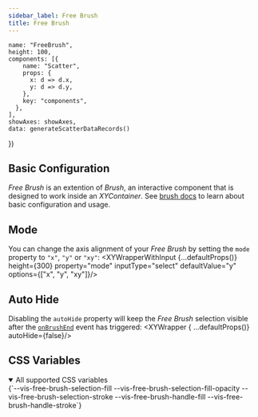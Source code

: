 ```yaml
---
sidebar_label: Free Brush
title: Free Brush
---
```


    name: "FreeBrush",
    height: 100,
    components: [{
        name: "Scatter",
        props: {
          x: d => d.x,
          y: d => d.y,
        },
        key: "components",
      },
    ],
    showAxes: showAxes,
    data: generateScatterDataRecords()
})

## Basic Configuration
_Free Brush_ is an extention of _Brush_, an interactive component that is designed to work inside an _XYContainer_.
See [brush docs](/docs/xy-charts/brush) to learn about basic configuration and usage.

## Mode
You can change the axis alignment of your _Free Brush_ by setting the `mode` property to `"x"`, `"y"` or `"xy"`:
<XYWrapperWithInput {...defaultProps()} height={300} property="mode" inputType="select" defaultValue="y" options={["x", "y", "xy"]}/>

## Auto Hide
Disabling the `autoHide` property will keep the _Free Brush_ selection visible after the [`onBrushEnd`](/docs/xy-charts/brush#usage) event has triggered:
<XYWrapper { ...defaultProps()} autoHide={false}/>

## CSS Variables
<details open>
  <summary open>All supported CSS variables</summary>
  <CodeBlock language="css">
{`--vis-free-brush-selection-fill
--vis-free-brush-selection-fill-opacity
--vis-free-brush-selection-stroke
--vis-free-brush-handle-fill
--vis-free-brush-handle-stroke`}
  </CodeBlock>
</details>

<PropTable name="VisFreeBrush"/>
